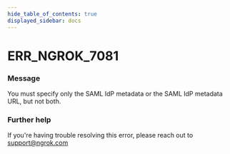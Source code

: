 ```yaml
---
hide_table_of_contents: true
displayed_sidebar: docs
---
```



# ERR_NGROK_7081

### Message

You must specify only the SAML IdP metadata or the SAML IdP metadata URL, but not both.

<ErrorDetails error="err_ngrok_7081" />

### Further help

If you're having trouble resolving this error, please reach out to [support@ngrok.com](mailto:support@ngrok.com?subject=Help%20with%20ERR_NGROK_7081)
